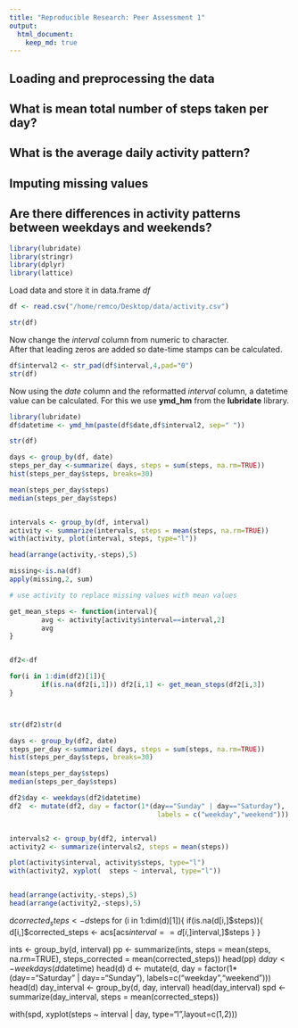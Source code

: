 ```yaml
---
title: "Reproducible Research: Peer Assessment 1"
output: 
  html_document:
    keep_md: true
---
```



## Loading and preprocessing the data



## What is mean total number of steps taken per day?



## What is the average daily activity pattern?



## Imputing missing values



## Are there differences in activity patterns between weekdays and weekends?





```r
library(lubridate)
library(stringr)
library(dplyr)
library(lattice)
```
Load data and store it in data.frame *df*

```r
df <- read.csv("/home/remco/Desktop/data/activity.csv")

str(df)
```

Now change the *interval* column from numeric to character.  
After that leading zeros are added so date-time stamps can be calculated.

```r
df$interval2 <- str_pad(df$interval,4,pad="0")
str(df)
```

Now using the *date* column and the reformatted *interval* column, a datetime value can be calculated. For this we use **ymd_hm** from the **lubridate** library.

```r
library(lubridate)
df$datetime <- ymd_hm(paste(df$date,df$interval2, sep=" "))

str(df)
```

```r
days <- group_by(df, date)
steps_per_day <-summarize( days, steps = sum(steps, na.rm=TRUE))
hist(steps_per_day$steps, breaks=30)

mean(steps_per_day$steps)
median(steps_per_day$steps)


intervals <- group_by(df, interval)
activity <- summarize(intervals, steps = mean(steps, na.rm=TRUE))
with(activity, plot(interval, steps, type="l"))

head(arrange(activity,-steps),5)

missing<-is.na(df)
apply(missing,2, sum)

# use activity to replace missing values with mean values

get_mean_steps <- function(interval){
        avg <- activity[activity$interval==interval,2]
        avg
}


df2<-df

for(i in 1:dim(df2)[1]){
        if(is.na(df2[i,1])) df2[i,1] <- get_mean_steps(df2[i,3])
}



str(df2)str(d

days <- group_by(df2, date)
steps_per_day <-summarize( days, steps = sum(steps, na.rm=TRUE))
hist(steps_per_day$steps, breaks=30)

mean(steps_per_day$steps)
median(steps_per_day$steps)

df2$day <- weekdays(df2$datetime)
df2  <- mutate(df2, day = factor(1*(day=="Sunday" | day=="Saturday"),
                                     labels = c("weekday","weekend")))


intervals2 <- group_by(df2, interval)
activity2 <- summarize(intervals2, steps = mean(steps))

plot(activity$interval, activity$steps, type="l")
with(activity2, xyplot(  steps ~ interval, type="l"))


head(arrange(activity,-steps),5)
head(arrange(activity2,-steps),5)


```

d$corrected_steps <- d$steps
for (i in 1:dim(d)[1]){
  if(is.na(d[i,]$steps)){
    d[i,]$corrected_steps <- acs[acs$interval==d[i,]$interval,]$steps
  }
}

ints <- group_by(d, interval)
pp <- summarize(ints, steps = mean(steps, na.rm=TRUE), steps_corrected = mean(corrected_steps))
head(pp)
d$day <- weekdays(d$datetime)
head(d)
d <- mutate(d, day = factor(1*(day=="Saturday" | day=="Sunday"), labels=c("weekday","weekend")))
head(d)
day_interval <- group_by(d, day, interval)
head(day_interval)
spd <- summarize(day_interval, steps = mean(corrected_steps))


with(spd, xyplot(steps ~ interval | day, type="l",layout=c(1,2)))
